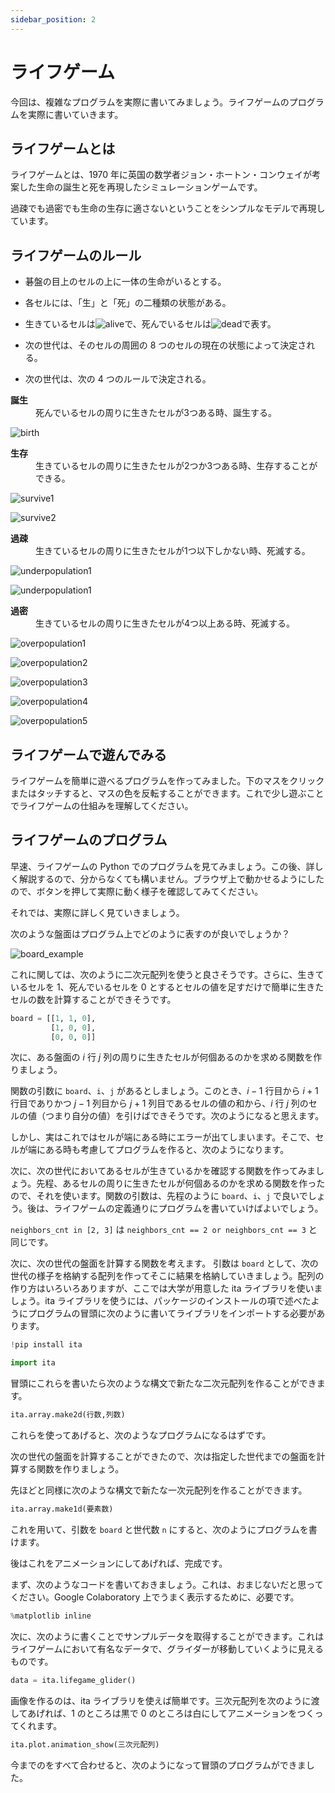 ```yaml
---
sidebar_position: 2
---
```



# ライフゲーム

今回は、複雑なプログラムを実際に書いてみましょう。ライフゲームのプログラムを実際に書いていきます。

## ライフゲームとは

ライフゲームとは、1970 年に英国の数学者ジョン・ホートン・コンウェイが考案した生命の誕生と死を再現したシミュレーションゲームです。

過疎でも過密でも生命の生存に適さないということをシンプルなモデルで再現しています。

## ライフゲームのルール

- 碁盤の目上のセルの上に一体の生命がいるとする。

- 各セルには、「生」と「死」の二種類の状態がある。

- 生きているセルは![alive](./alive.drawio.svg)で、死んでいるセルは![dead](./dead.drawio.svg)で表す。

- 次の世代は、そのセルの周囲の 8 つのセルの現在の状態によって決定される。

- 次の世代は、次の 4 つのルールで決定される。

<dl>
  <dt>
    <strong>誕生</strong>
  </dt>
  <dd>死んでいるセルの周りに生きたセルが3つある時、誕生する。</dd>
</dl>

![birth](./birth.drawio.svg)

<dl>
  <dt>
    <strong>生存</strong>
  </dt>
  <dd>
    生きているセルの周りに生きたセルが2つか3つある時、生存することができる。
  </dd>
</dl>

![survive1](./survive1.drawio.svg)

![survive2](./survive2.drawio.svg)

<dl>
  <dt>
    <strong>過疎</strong>
  </dt>
  <dd>生きているセルの周りに生きたセルが1つ以下しかない時、死滅する。</dd>
</dl>

![underpopulation1](./underpopulation1.drawio.svg)

![underpopulation1](./underpopulation2.drawio.svg)

<dl>
  <dt>
    <strong>過密</strong>
  </dt>
  <dd>生きているセルの周りに生きたセルが4つ以上ある時、死滅する。</dd>
</dl>

![overpopulation1](./overpopulation1.drawio.svg)

![overpopulation2](./overpopulation2.drawio.svg)

![overpopulation3](./overpopulation3.drawio.svg)

![overpopulation4](./overpopulation4.drawio.svg)

![overpopulation5](./overpopulation5.drawio.svg)

## ライフゲームで遊んでみる

ライフゲームを簡単に遊べるプログラムを作ってみました。下のマスをクリックまたはタッチすると、マスの色を反転することができます。これで少し遊ぶことでライフゲームの仕組みを理解してください。

<LifeGame />

## ライフゲームのプログラム

早速、ライフゲームの Python でのプログラムを見てみましょう。この後、詳しく解説するので、分からなくても構いません。ブラウザ上で動かせるようにしたので、<PlayArrowIcon/>ボタンを押して実際に動く様子を確認してみてください。

<ViewSource path="/life-game/life_game.ipynb" />

それでは、実際に詳しく見ていきましょう。

次のような盤面はプログラム上でどのように表すのが良いでしょうか？

![board_example](./board_example.drawio.svg)

これに関しては、次のように二次元配列を使うと良さそうです。さらに、生きているセルを 1、死んでいるセルを 0 とするとセルの値を足すだけで簡単に生きたセルの数を計算することができそうです。

```python
board = [[1, 1, 0],
         [1, 0, 0],
         [0, 0, 0]]
```

次に、ある盤面の $i$ 行 $j$ 列の周りに生きたセルが何個あるのかを求める関数を作りましょう。

関数の引数に `board`、`i`、`j` があるとしましょう。このとき、$i-1$ 行目から $i+1$ 行目でありかつ $j-1$ 列目から $j+1$ 列目であるセルの値の和から、$i$ 行 $j$ 列のセルの値（つまり自分の値）を引けばできそうです。次のようになると思えます。

<ViewSource path="/life-game/count_neighbors_draft.ipynb" />

しかし、実はこれではセルが端にある時にエラーが出てしまいます。そこで、セルが端にある時も考慮してプログラムを作ると、次のようになります。

<ViewSource path="/life-game/count_neighbors.ipynb" />

<!-- 実は、あまりきれいではありませんが、もっと簡単な方法があります。次のようにしても同じことができます。 -->

次に、次の世代においてあるセルが生きているかを確認する関数を作ってみましょう。先程、あるセルの周りに生きたセルが何個あるのかを求める関数を作ったので、それを使います。関数の引数は、先程のように `board`、`i`、`j` で良いでしょう。後は、ライフゲームの定義通りにプログラムを書いていけばよいでしょう。

<ViewSource path="/life-game/is_alive.ipynb" />

`neighbors_cnt in [2, 3]` は `neighbors_cnt == 2 or neighbors_cnt == 3` と同じです。

次に、次の世代の盤面を計算する関数を考えます。
引数は `board` として、次の世代の様子を格納する配列を作ってそこに結果を格納していきましょう。配列の作り方はいろいろありますが、ここでは大学が用意した ita ライブラリを使いましょう。ita ライブラリを使うには、パッケージのインストールの項で述べたようにプログラムの冒頭に次のように書いてライブラリをインポートする必要があります。

```python
!pip install ita
```

```python
import ita
```

冒頭にこれらを書いたら次のような構文で新たな二次元配列を作ることができます。

```python
ita.array.make2d(行数,列数)
```

これらを使ってあげると、次のようなプログラムになるはずです。

<ViewSource path="/life-game/next_generation.ipynb" />

次の世代の盤面を計算することができたので、次は指定した世代までの盤面を計算する関数を作りましょう。

先ほどと同様に次のような構文で新たな一次元配列を作ることができます。

```python
ita.array.make1d(要素数)
```

これを用いて、引数を `board` と世代数 `n` にすると、次のようにプログラムを書けます。

<ViewSource path="/life-game/life_game_func.ipynb" />

後はこれをアニメーションにしてあげれば、完成です。

まず、次のようなコードを書いておきましょう。これは、おまじないだと思ってください。Google Colaboratory 上でうまく表示するために、必要です。

```python
%matplotlib inline
```

次に、次のように書くことでサンプルデータを取得することができます。これはライフゲームにおいて有名なデータで、グライダーが移動していくように見えるものです。

```python
data = ita.lifegame_glider()
```

画像を作るのは、ita ライブラリを使えば簡単です。三次元配列を次のように渡してあげれば、1 のところは黒で 0 のところは白にしてアニメーションをつくってくれます。

```python
ita.plot.animation_show(三次元配列)
```

今までのをすべて合わせると、次のようになって冒頭のプログラムができました。

<ViewSource path="/life-game/life_game.ipynb" />
